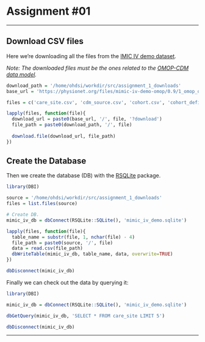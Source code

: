 # Assignment #01

---

## Download CSV files

Here we're downloading all the files from the [IMIC IV demo dataset](https://physionet.org/content/mimic-iv-demo-omop/0.9/1_omop_data_csv/#files-panel).

*Note: The downloaded files must be the ones related to the [OMOP-CDM data model](https://ohdsi.github.io/TheBookOfOhdsi/CommonDataModel.html).*

```r
download_path = '/home/ohdsi/workdir/src/assignment_1_downloads'
base_url = 'https://physionet.org/files/mimic-iv-demo-omop/0.9/1_omop_data_csv'

files = c('care_site.csv', 'cdm_source.csv', 'cohort.csv', 'cohort_definition.csv', 'condition_era.csv', 'condition_occurrence.csv',  'cost.csv', 'device_exposure.csv', 'dose_era.csv', 'drug_era.csv', 'drug_exposure.csv', 'fact_relationship.csv', 'location.csv', 'measurement.csv', 'metadata.csv', 'note.csv', 'note_nlp.csv', 'observation.csv', 'observation_period.csv', 'payer_plan_period.csv', 'person.csv', 'procedure_occurrence.csv', 'provider.csv', 'specimen.csv', 'visit_detail.csv', 'visit_occurrence.csv')

lapply(files, function(file){
  download_url = paste0(base_url, '/', file, '?download')
  file_path = paste0(download_path, '/', file)
  
  download.file(download_url, file_path)
})
```

## Create the Database

Then we create the database (DB) with the [RSQLite](https://cran.r-project.org/web/packages/RSQLite/vignettes/RSQLite.html) package.

```r
library(DBI)

source = '/home/ohdsi/workdir/src/assignment_1_downloads'
files = list.files(source)

# Create DB.
mimic_iv_db = dbConnect(RSQLite::SQLite(), 'mimic_iv_demo.sqlite')

lapply(files, function(file){
  table_name = substr(file, 1, nchar(file) - 4)
  file_path = paste0(source, '/', file)
  data = read.csv(file_path)
  dbWriteTable(mimic_iv_db, table_name, data, overwrite=TRUE)
})

dbDisconnect(mimic_iv_db)
```

Finally we can check out the data by querying it: 

```r
library(DBI)

mimic_iv_db = dbConnect(RSQLite::SQLite(), 'mimic_iv_demo.sqlite')

dbGetQuery(mimic_iv_db, 'SELECT * FROM care_site LIMIT 5')

dbDisconnect(mimic_iv_db)
```

---




  
  
  
